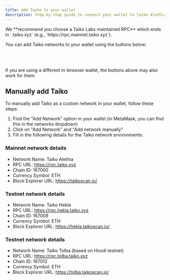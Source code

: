 ```yaml
---
title: Add Taiko to your wallet
description: Step-by-step guide to connect your wallet to Taiko Alethia and Taiko Hekla networks.
---
```




<Aside>
We **recommend you choose a Taiko Labs maintained RPC** which ends in `.taiko.xyz` (e.g., `https://rpc.mainnet.taiko.xyz`).
</Aside>

You can add Taiko networks to your wallet using the buttons below:

<div style="display: flex; gap: 1rem; margin: 2rem 0;">
  <NetworkAdder network="mainnet" />
  <NetworkAdder network="testnet" />
</div>

If you are using a different in-browser wallet, the buttons above may also work for them.

## Manually add Taiko

To manually add Taiko as a custom network in your wallet, follow these steps:

1. Find the "Add Network" option in your wallet (in MetaMask, you can find this in the networks dropdown)
2. Click on "Add Network" and "Add network manually"
3. Fill in the following details for the Taiko network environments:

### Mainnet network details

- Network Name: Taiko Alethia
- RPC URL: https://rpc.taiko.xyz
- Chain ID: 167000
- Currency Symbol: ETH
- Block Explorer URL: https://taikoscan.io/

### Testnet network details

- Network Name: Taiko Hekla
- RPC URL: https://rpc.hekla.taiko.xyz
- Chain ID: 167009
- Currency Symbol: ETH
- Block Explorer URL: https://hekla.taikoscan.io/

### Testnet network details

- Network Name: Taiko Tolba (based on Hoodi testnet)
- RPC URL: https://rpc.tolba.taiko.xyz
- Chain ID: 167012
- Currency Symbol: ETH
- Block Explorer URL: https://tolba.taikoscan.io/
